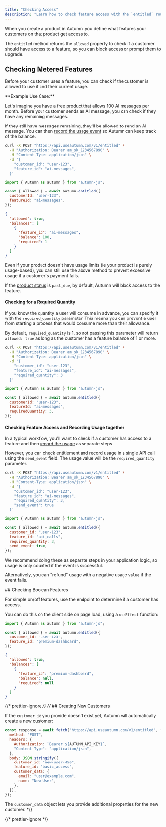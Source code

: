 ```yaml
---
title: "Checking Access"
description: "Learn how to check feature access with the `entitled` route"
---
```


When you create a product in Autumn, you define what features your customers on that product get access to.

The `entitled` method returns the `allowed` property to check if a customer should have access to a feature, so you can block access or prompt them to upgrade.

## Checking Metered Features

Before your customer uses a feature, you can check if the customer is allowed to use it and their current usage.

<Info>
**Example Use Case:**

Let's imagine you have a free product that allows 100 AI messages per month. Before your customer sends an AI message, you can check if they have any remaining messages.

If they still have messages remaining, they'll be allowed to send an AI message. You can then [record the usage event](/features/recording-usage/) so Autumn can keep track of the balance.

</Info>
<CodeGroup>

```bash cURL
curl -X POST "https://api.useautumn.com/v1/entitled" \
  -H "Authorization: Bearer am_sk_1234567890" \
  -H "Content-Type: application/json" \
  -d '{
    "customer_id": "user-123",
    "feature_id": "ai-messages",
  }'
```

```javascript Typescript
import { Autumn as autumn } from "autumn-js";

const { allowed } = await autumn.entitled({
  customerId: "user-123",
  featureId: "ai-messages",
});
```

</CodeGroup>

```json
{
  "allowed": true,
  "balances": [
    {
      "feature_id": "ai-messages",
      "balance": 100,
      "required": 1
    }
  ]
}
```

<Tip>
Even if your product doesn't have usage limits (ie your product is purely usage-based), you can still use the above method to prevent excessive usage if a customer's payment fails.

If the [product status](/products/enabling-product/#product-statuses) is `past_due`, by default, Autumn will block access to the feature.

</Tip>

#### Checking for a Required Quantity

If you know the quantity a user will consume in advance, you can specify it with the `required_quantity` parameter. This means you can prevent a user from starting a process that would consume more than their allowance.

By default, `required_quantity` is 1, so not passing this parameter will return `allowed: true` as long as the customer has a feature balance of 1 or more.

<CodeGroup>

```bash cURL {7}
curl -X POST "https://api.useautumn.com/v1/entitled" \
  -H "Authorization: Bearer am_sk_1234567890" \
  -H "Content-Type: application/json" \
  -d '{
    "customer_id": "user-123",
    "feature_id": "ai-messages",
    "required_quantity": 3
  }'
```

```javascript Typescript {10}
import { Autumn as autumn } from "autumn-js";

const { allowed } = await autumn.entitled({
  customerId: "user-123",
  featureId: "ai-messages",
  requiredQuantity: 3,
});
```

</CodeGroup>

#### Checking Feature Access and Recording Usage together

In a typical workflow, you'll want to check if a customer has access to a feature and then [record the usage](/features/recording-usage/) as separate steps.

However, you can check entitlement and record usage in a single API call using the `send_event` field. The usage value will be the `required_quantity` parameter.

<CodeGroup>

```bash cURL {7-8}
curl -X POST "https://api.useautumn.com/v1/entitled" \
  -H "Authorization: Bearer am_sk_1234567890" \
  -H "Content-Type: application/json" \
  -d '{
    "customer_id": "user-123",
    "feature_id": "ai-messages",
    "required_quantity": 3,
    "send_event": true
  }'
```

```javascript Typescript
import { Autumn as autumn } from "autumn-js";

const { allowed } = await autumn.entitled({
  customer_id: "user-123",
  feature_id: "api_calls",
  required_quantity: 3,
  send_event: true,
});
```

</CodeGroup>

<Warning>
  We recommend doing these as separate steps in your application logic, so usage is only counted if the event is successful.

Alternatively, you can "refund" usage with a negative usage `value` if the event fails.

</Warning>
## Checking Boolean Features

For simple on/off features, use the endpoint to determine if a customer has access.

You can do this on the client side on page load, using a `useEffect` function:

```javascript
import { Autumn as autumn } from "autumn-js";

const { allowed } = await autumn.entitled({
  customer_id: "user-123",
  feature_id: "premium-dashboard",
});
```

```json
{
  "allowed": true,
  "balances": [
    {
      "feature_id": "premium-dashboard",
      "balance": null,
      "required": null
    }
  ]
}
```

{/* prettier-ignore */}
{/* ## Creating New Customers

If the `customer_id` you provide doesn't exist yet, Autumn will automatically create a new customer:

```javascript
const response = await fetch("https://api.useautumn.com/v1/entitled", {
  method: "POST",
  headers: {
    Authorization: `Bearer ${AUTUMN_API_KEY}`,
    "Content-Type": "application/json",
  },
  body: JSON.stringify({
    customer_id: "new-user-456",
    feature_id: "basic_access",
    customer_data: {
      email: "user@example.com",
      name: "New User",
    },
  }),
});
```

The `customer_data` object lets you provide additional properties for the new customer. \*/}

{/* prettier-ignore */}
